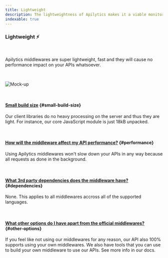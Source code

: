 ```yaml
---
title: Lightweight
description: The lightweightness of Apilytics makes it a viable monitoring solution for your application with no bloted dependencies or installed agents.
indexable: true
---
```


### Lightweight ⚡

<br />

<p className="text-xl">
  Apilytics middlewares are super lightweight, fast and they will cause no performance impact on
  your APIs whatsoever.
</p>

<br />

![Mock-up](/mock-ups/time-frame.gif)

<br />

#### [Small build size](#small-build-size) {#small-build-size}

Our client libraries do no heavy processing on the server and thus they are light.
For instance, our core JavaScript module is just <ExternalLink href="https://www.npmjs.com/package/@apilytics/core">18kB unpacked</ExternalLink>.

<br />

#### [How will the middleware affect my API performance?](#performance) {#performance}

Using Apilytics middlewares won't slow down your APIs in any way because all requests as done in the background.

<br />

#### [What 3rd party dependencies does the middleware have?](#dependencies) {#dependencies}

None. This applies to all middlewares accross all of the supported languages.

<br />

#### [What other options do I have apart from the official middlewares?](#other-options) {#other-options}

If you feel like not using our middlewares for any reason, our API also 100% supports using your own middlewares.
We also have tools that you can use to build your own middleware to use our APIs. See more info in our <Link href={routes.byom}>docs</Link>.
